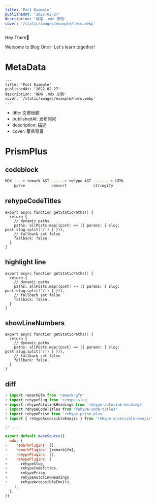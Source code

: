 ```yaml
---
title: 'Post Example'
publishedAt: '2022-02-27'
description: '编写 .mdx 示例'
cover: '/static/images/example/hero.webp'
---
```


Hey There👋

Welcome to Blog One✨ Let's learn together!

# MetaData

```mdx
---
title: 'Post Example'
publishedAt: '2022-02-27'
description: '编写 .mdx 示例'
cover: '/static/images/example/hero.webp'
---
```

- title: 文章标题
- publishedAt: 发布时间
- description: 描述
- cover: 覆盖背景

# PrismPlus

## codeblock

```bash
MDX ----> remark AST ------> rehype AST --------> HTML
    parse            convert            stringify
```

## rehypeCodeTitles

```js:pages/posts/[...slug.js]
export async function getStaticPaths() {
  return {
    // dynamic paths
    paths: allPosts.map((post) => ({ params: { slug: post.slug.split('/') } })),
    // fallback set false
    fallback: false,
  }
}
```

## highlight line

```js:pages/posts/[...slug.js] {1,3-4}
export async function getStaticPaths() {
  return {
    // dynamic paths
    paths: allPosts.map((post) => ({ params: { slug: post.slug.split('/') } })),
    // fallback set false
    fallback: false,
  }
}
```

## showLineNumbers

```js:pages/posts/[...slug.js] {1,3-4} showLineNumbers
export async function getStaticPaths() {
  return {
    // dynamic paths
    paths: allPosts.map((post) => ({ params: { slug: post.slug.split('/') } })),
    // fallback set false
    fallback: false,
  }
}
```

## diff
```diff:contentlayer.config.js
+ import remarkGfm from 'remark-gfm'
+ import rehypeSlug from 'rehype-slug'
+ import rehypeAutolinkHeadings from 'rehype-autolink-headings'
+ import rehypeCodeTitles from 'rehype-code-titles'
+ import rehypePrism from 'rehype-prism-plus'
+ import { rehypeAccessibleEmojis } from 'rehype-accessible-emojis'

// ...

export default makeSource({
  mdx: {
-    remarkPlugins: [],
+    remarkPlugins: [remarkGfm],
-    rehypePlugins: [],
+    rehypePlugins: [
+      rehypeSlug,
+      rehypeCodeTitles,
+      rehypePrism,
+      rehypeAutolinkHeadings,
+      rehypeAccessibleEmojis,
    ],
  },
})
```